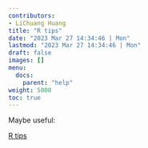 ```yaml
---
contributors:
- LiChuang Huang
title: "R tips"
date: "2023 Mar 27 14:34:46 | Mon"
lastmod: "2023 Mar 27 14:34:46 | Mon"
draft: false
images: []
menu:
  docs:
    parent: "help"
weight: 5000
toc: true
---
```


Maybe useful:

[R tips](/docs/help/Rtips2.html)
